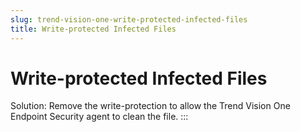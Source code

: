 ```yaml
---
slug: trend-vision-one-write-protected-infected-files
title: Write-protected Infected Files
---
```

# Write-protected Infected Files

Solution: Remove the write-protection to allow the Trend Vision One Endpoint Security agent to clean the file.
:::
